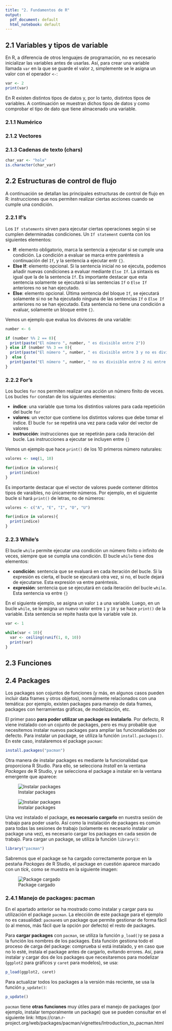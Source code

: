 ```yaml
---
title: "2. Fundamentos de R"
output:
  pdf_document: default
  html_notebook: default
---
```


## 2.1 Variables y tipos de variable

En R, a diferencia de otros lenguajes de programación, no es necesario inicializar las variables antes de usarlas. Así, para crear una variable llamada `var` en la que se guarde el valor `2`, simplemente se le asigna un valor con el operador `<-`:

```r
var <- 2
print(var)
```

En R existen distintos tipos de datos y, por lo tanto, distintos tipos de variables. A continuación se muestran dichos tipos de datos y como comprobar el tipo de dato que tiene almacenado una variable.

### 2.1.1 Numérico

### 2.1.2 Vectores

### 2.1.3 Cadenas de texto (chars)

```r
char_var <- "hola"
is.character(char_var)
```



## 2.2 Estructuras de control de flujo

A continuación se detallan las principales estructuras de control de flujo en R: instrucciones que nos permiten realizar ciertas acciones cuando se cumple una condición.

### 2.2.1 If's

Los `If statements` sirven para ejecutar ciertas operaciones según si se cumplen determinadas condiciones. Un `If statement` cuenta con los siguientes elementos: 

* **If**: elemento obligatorio, marca la sentencia a ejecutar si se cumple una condición. La condición a evaluar se marca entre paréntesis a continuación del `If`, y la sentencia a ejecutar entr `{}`.
* **Else If**: elemento opcional. Si la sentencia inicial no se ejecuta, podemos añadir nuevas condiciones a evaluar mediante `Else If`. La sintaxis es igual que la de la sentencia `If`. Es importante destacar que esta sentencia solamente se ejecutará si las sentencias `If` o `Else If` anteriores no se han ejecutado.
* **Else**: elemento opcional. Última sentencia del bloque `If`, se ejecutará solamente si no se ha ejecutado ninguna de las sentencias `If` o `Else If` anteriores no se han ejecutado. Esta sentencia no tiene una condición a evaluar, solamente un bloque entre `{}`.

Vemos un ejemplo que evalua los divisores de una variable:

```r
number <- 6

if (number %% 2 == 0){
  print(paste("El número ", number, " es divisible entre 2"))
} else if (number %% 3 == 0){
  print(paste("El número ", number, " es divisible entre 3 y no es divisible entre 2"))
}  else {
  print(paste("El número ", number, " no es divisible entre 2 ni entre 3"))
}
```


### 2.2.2 For's

Los bucles `for` nos permiten realizar una acción un número finito de veces. Los bucles `for` constan de los siguientes elementos:

* **índice**: una variable que toma los distintios valores para cada repetición del bucle `for`
* **valores**: un vector que contiene los distintos valores que debe tomar el índice. El bucle `for` se repetirá una vez para cada valor del vector de valores
* **instrucción**: instrucciones que se repetirán para cada iteración del bucle. Las instrucciones a ejecutar se incluyen entre `{}`

Vemos un ejemplo que hace `print()` de los 10 primeros número naturales:

```r
valores <- seq(1, 10)

for(indice in valores){
  print(indice)
} 
```

Es importante destacar que el vector de valores puede contener ditintos tipos de varaibles, no únicamente números. Por ejemplo, en el siguiente bucle si hará `print()` de letras, no de números:

```r
valores <- c("A", "E", "I", "O", "U")

for(indice in valores){
  print(indice)
} 
```

### 2.2.3 While's

El bucle `while` permite ejecutar una condición un número finito o infinito de veces, siempre que se cumpla una condición. El bucle `while` tiene dos elementos:

* **condición**: sentencia que se evaluará en cada iteración del bucle. Si la expresión es cierta, el bucle se ejecutará otra vez, si no, el bucle dejará de ejecutarse. Esta expresión va entre paréntesis.
* **expresión**: sentencia que se ejecutará en cada iteración del bucle `while`. Esta sentencia va entre `{}`

En el siguiente ejemplo, se asigna un valor `1` a una variable. Luego, en un bucle `while`, se le asigna un nuevo valor entre `1` y `10` y se hace `print()` de la variable. Esta sentencia se repite hasta que la variable vale `10`.

```r
var <- 1

while(var < 10){
  var <- ceiling(runif(1, 0, 10))
  print(var)
} 

```


## 2.3 Funciones

## 2.4 Packages

Los packages son cojuntos de funciones (y más, en algunos casos pueden incluir data frames y otros objetos), normalmente relacionados con una temática: por ejemplo, existen packages para manejo de data frames, packages con herramientas gráficas, de modelización, etc.

El primer paso **para poder utilizar un package es instalarlo**. Por defecto, R viene instalado con un cojunto de packages, pero es muy probable que necesitemos instalar nuevos packages para ampliar las funcionalidades por defecto. Para instalar un package, se utiliza la función `install.packages()`. En este caso, instalaremos el package `pacman`:

```r
install.packages("pacman")
```

Otra manera de instalar packages es mediante la funcionalidad que proporciona R Studio. Para ello, se selecciona *Install* en la ventana *Packages* de R Studio, y se selecciona el package a instalar en la ventana emergente que aparece:

![Instalar packages](img/install_packages_1.png)

![Instalar packages](img/install_packages_2.png)

Una vez instalado el package, **es necesario cargarlo** en nuestra sesión de trabajo para poder usarlo. Así como la instalación de packages es común para todas las sesiones de trabajo (solamente es necesario instalar un package una vez), es necesario cargar los packages en cada sesión de trabajo. Para cargar un package, se utiliza la función `library()`:

```r
library("pacman")
```

Sabremos que el package se ha cargado correctamente porque en la pestaña *Packages* de R Studio, el package en cuestión aparece marcado con un *tick*, como se muestra en la siguiente imagen:

![Package cargado](img/cargar_packages.png)

### 2.4.1 Manejo de packages: pacman

En el apartado anterior se ha mostrado como instalar y cargar para su utilización el package `pacman`. La elección de este package para el ejemplo no es casualidad: `pacman`es un package que permite gestionar de forma fácil (o al menos, más fácil que la opción por defecto) el resto de packages.

Para **cargar packages** con `pacman`, se utiliza la función `p_load()`y se pasa a la función los nombres de los packages. Esta función gestiona todo el proceso de carga del package: comprueba si está instalado, y en caso que no lo esté, instala el package antes de cargarlo, evitando errores. Así, para instalar y cargar dos de los packages que necesitaremos para modelizar (`ggplot2` para gráficos y `caret` para modelos), se usa:

```r
p_load(ggplot2, caret)
```

Para actualizar todos los packages a la versión más reciente, se usa la función `p_update()`:

```r
p_update()
```

`pacman` tiene **otras funciones** muy útiles para el manejo de packages (por ejemplo, instalar temporalmente un package) que se pueden consultar en el siguiente link: https://cran.r-project.org/web/packages/pacman/vignettes/Introduction_to_pacman.html

<!--
## 2.5 Data frames

En el curso se utilizaran data frames de dos competiciones de Kaggle:

* **House Prices: Advanced regression techniques** https://www.kaggle.com/c/house-prices-advanced-regression-techniques : el objetivo de esta competición es predecir el valor de venta de propiedades a partir de características como la superfície o el año de venta

* **Titanic: Machine Learning from Disaster** https://www.kaggle.com/c/titanic : predecir supervivencia / no supervivencia al accidente del Titanic, en base a características como la edad o la tarifa del viaje

Para importar datos en formato csv, se utiliza la función ***read.csv()***. Los principales parámetros que hay que pasar a la función son los siguientes:

* **file**: ruta del archivo csv
* **sep** (opcional): simbolo de separación de campos. Por defecto, la separación es una coma ,, en caso que nuestros datos tengan un formato diferente (por ejemplo, separados por ;), deberemos pasar este parámetro
* **dec** (opcional): simbolo de separación de miles. Por defecto, se utiliza el punto ., en caso que los datos utilicen la coma ,, deberemos pasar este parámetro

```r
houses_train <- read.csv(file = "data/houses_train.csv", sep = ",", dec = ".")
head(houses_train)
```

En primer lugar, podemos estudiar las dimensiones que tiene el dataframe. Las funciones ***nrow()*** y ***ncol()*** devuelven el número de filas y de columnas respectivamente de un data frame:

```r
print(paste("Data frame con ", nrow(houses_train), " filas y ", ncol(houses_train), " columnas"))
```
-->